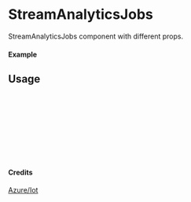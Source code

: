 
<Meta of={StreamAnalyticsJobs} title="Azure/Iot/StreamAnalyticsJobs" />

# StreamAnalyticsJobs

StreamAnalyticsJobs component with different props.

#### Example

<Canvas of={StreamAnalyticsJobs.Primary} />

## Usage

```ts
import { StreamAnalyticsJobs } from "yadl-ui";

const Example = () => {
  return (
      <StreamAnalyticsJobs />
  );
};

export default Example;
```

#### Credits
[Azure/Iot](https://learn.microsoft.com/en-us/azure/architecture/icons/)
